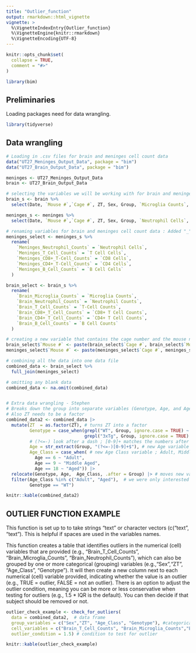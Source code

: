 ```yaml
---
title: "Outlier_function"
output: rmarkdown::html_vignette
vignette: >
  %\VignetteIndexEntry{Outlier_function}
  %\VignetteEngine{knitr::rmarkdown}
  %\VignetteEncoding{UTF-8}
---
```


```r
knitr::opts_chunk$set(
  collapse = TRUE,
  comment = "#>"
)
```

```r
library(bim)
```

## Preliminaries 

Loading packages need for data wrangling. 
```r
library(tidyverse)
```

## Data wrangling 
```r
# Loading in .csv files for brain and meninges cell count data
data("UT27_Meninges_Output_Data", package = "bim")
data("UT27_Brain_Output_Data", package = "bim")

meninges <- UT27_Meninges_Output_Data
brain <- UT27_Brain_Output_Data

# selecting the variables we will be working with for brain and meninges cell count data
brain_s <- brain %>%
  select(Date, `Mouse #`,`Cage #`, ZT, Sex, Group, `Microglia Counts`, `Neutrophil Counts`, `T-Cell Counts`, `CD8+ T Cell Counts`, `CD4+ T Cell Counts`, `B Cell Counts`)

meninges_s <- meninges %>%
  select(Date, `Mouse #`,`Cage #`, ZT, Sex, Group, `Neutrophil Cells`, `T Cell Cells`, `CD8 Cells`, `CD4 Cells`, `B Cell Cells`)

# renaming variables for brain and meninges cell count data : Added "_" to column names - Stephen
meninges_select <- meninges_s %>%
  rename(
    `Meninges_Neutrophil_Counts` = `Neutrophil Cells`,
    `Meninges_T_Cell_Counts` = `T Cell Cells`,
    `Meninges_CD8+_T-Cell_Counts` = `CD8 Cells`,
    `Meninges_CD4+_T-Cell_Counts` = `CD4 Cells`,
    `Meninges_B_Cell_Counts` = `B Cell Cells`
  )

brain_select <- brain_s %>%
  rename(
    `Brain_Microglia_Counts` = `Microglia Counts`,
    `Brain_Neutrophil_Counts` = `Neutrophil Counts`,
    `Brain_T_Cell_Counts` = `T-Cell Counts`,
    `Brain_CD8+_T_Cell_Counts` = `CD8+ T Cell Counts`,
    `Brain_CD4+_T_Cell_Counts` = `CD4+ T Cell Counts`,
    `Brain_B_Cell_Counts` = `B Cell Counts`
  )

# creating a new variable that contains the cage number and the mouse number 
brain_select$`Mouse #` <- paste(brain_select$`Cage #`, brain_select$`Mouse #`, sep = "-")
meninges_select$`Mouse #` <- paste(meninges_select$`Cage #`, meninges_select$`Mouse #`, sep = "-")

# combining all the data into one data file 
combined_data <- brain_select %>%
  full_join(meninges_select)

# omitting any blank data 
combined_data <- na.omit(combined_data)


# Extra data wrangling - Stephen
# Breaks down the group into separate variables (Genotype, Age, and Age Class)
# Also ZT needs to be a factor
combined_data2 <- combined_data |> 
  mutate(ZT  = as.factor(ZT), # turns ZT into a factor 
         Genotype = case_when(grepl("WT", Group, ignore.case = TRUE) ~ "WT", # new Genotype variable ; WT or 3xTg 
                              grepl("3xTg", Group, ignore.case = TRUE) ~ "3xTg"), 
         # (?<=-) look after a dash ; [0-9]+ matches the numbers after ; $ to look at the end of the string
         Age = str_extract(Group, "(?<=-)[0-9]+$"), # new Age variable ; 6, 9, or 18
         Age_Class = case_when( # new Age Class variable ; Adult, Middle Aged, and Aged
           Age == 6 ~ "Adult",
           Age == 9 ~ "Middle Aged", 
           Age == 18 ~ "Aged")) |>
  relocate(Genotype, Age,  Age_Class, .after = Group) |> # moves new variables to the front to be with the rest of the categorical variables 
  filter(Age_Class %in% c("Adult", "Aged"),  # we were only interested in adult vs aged in WT
         Genotype == "WT")

knitr::kable(combined_data2)

```

## OUTLIER FUNCTION EXAMPLE
This function is set up to to take strings "text" or character vectors (c("text", "text"). This is helpful if spaces are used in the variables names. 

This function creates a table that identifies outliers in the numerical (cell) variables that are provided (e.g., "Brain_T_Cell_Counts", "Brain_Microglia_Counts", "Brain_Neutrophil_Counts"), which can also be grouped by one or more categorical (grouping) variables (e.g.,"Sex","ZT", "Age_Class", "Genotype"). It will then create a new column next to each numerical (cell) variable provided, indicating whether the value is an outlier (e.g., TRUE = outlier, FALSE = not an outlier). There is an option to adjust the outlier condition, meaning you can be more or less conservative when testing for outliers (e.g., 1.5 * IQR is the default). You can then decide if that subject should be removed or not. 

```r
outlier_check_example <- check_for_outliers(
  data = combined_data2,  # data frame
  group_variables = c("Sex","ZT", "Age_Class", "Genotype"), #categorical group variables
  cell_variables = c("Brain_T_Cell_Counts", "Brain_Microglia_Counts","Brain_Neutrophil_Counts"), # numerical cell variable
  outlier_condition = 1.5) # condition to test for outlier 

knitr::kable(outlier_check_example)
```
